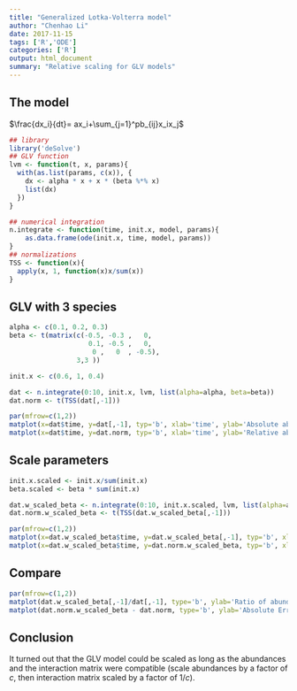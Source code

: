 ```yaml
---
title: "Generalized Lotka-Volterra model"
author: "Chenhao Li"
date: 2017-11-15
tags: ['R','ODE']
categories: ['R']
output: html_document
summary: "Relative scaling for GLV models"
---
```


## The model

$\frac{dx_i}{dt}= ax_i+\sum_{j=1}^pb_{ij}x_ix_j$

```r
## library
library('deSolve')
## GLV function
lvm <- function(t, x, params){
  with(as.list(params, c(x)), {
    dx <- alpha * x + x * (beta %*% x)
    list(dx)
  })
}

## numerical integration
n.integrate <- function(time, init.x, model, params){
    as.data.frame(ode(init.x, time, model, params))
}
## normalizations
TSS <- function(x){
  apply(x, 1, function(x)x/sum(x))
}
```

## GLV with 3 species
```r
alpha <- c(0.1, 0.2, 0.3)
beta <- t(matrix(c(-0.5, -0.3 ,   0, 
                    0.1, -0.5 ,   0,
                     0 ,   0  , -0.5), 
                 3,3 ))

init.x <- c(0.6, 1, 0.4)

dat <- n.integrate(0:10, init.x, lvm, list(alpha=alpha, beta=beta))
dat.norm <- t(TSS(dat[,-1]))

par(mfrow=c(1,2))
matplot(x=dat$time, y=dat[,-1], typ='b', xlab='time', ylab='Absolute abundance') ## absolute abundance
matplot(x=dat$time, y=dat.norm, typ='b', xlab='time', ylab='Relative abundance') ## relative abundance
```

## Scale parameters
```r
init.x.scaled <- init.x/sum(init.x)
beta.scaled <- beta * sum(init.x)

dat.w_scaled_beta <- n.integrate(0:10, init.x.scaled, lvm, list(alpha=alpha, beta=beta.scaled))
dat.norm.w_scaled_beta <- t(TSS(dat.w_scaled_beta[,-1]))

par(mfrow=c(1,2))
matplot(x=dat.w_scaled_beta$time, y=dat.w_scaled_beta[,-1], typ='b', xlab='time', ylab='Absolute abundance') ## absolute abundance
matplot(x=dat.w_scaled_beta$time, y=dat.norm.w_scaled_beta, typ='b', xlab='time', ylab='Relative abundance') ## relative abundance
```

## Compare
```r
par(mfrow=c(1,2))
matplot(dat.w_scaled_beta[,-1]/dat[,-1], type='b', ylab='Ratio of abundance trajectories')
matplot(dat.norm.w_scaled_beta - dat.norm, type='b', ylab='Absolute Error in Relative Abundances')
```

## Conclusion
It turned out that the GLV model could be scaled as long as the abundances and the interaction matrix were compatible (scale abundances by a factor of $c$, then interaction matrix scaled by a factor of $1/c$).
